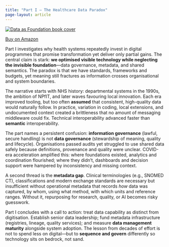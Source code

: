 ```yaml
---
title: "Part I — The Healthcare Data Paradox"
page-layout: article
---
```

<div class="book-cover-left">
  <a href="https://amzn.eu/d/enJozBL" target="_blank">
    <img src="../images/cover.png" alt="Data as Foundation book cover">
  </a>
  <p>
    <a href="https://amzn.eu/d/enJozBL" target="_blank">Buy on Amazon</a>
  </p>
</div>


Part I investigates why health systems repeatedly invest in digital programmes that promise transformation yet deliver only partial gains. The central claim is stark: **we optimised visible technology while neglecting the invisible foundation**—data governance, metadata, and shared semantics. The paradox is that we have standards, frameworks and budgets, yet meaning still fractures as information crosses organisational and system boundaries.

The narrative starts with NHS history: departmental systems in the 1990s, the ambition of NPfIT, and later waves favouring local innovation. Each era improved tooling, but too often **assumed** that consistent, high-quality data would naturally follow. In practice, variation in coding, local extensions, and undocumented context created a brittleness that no amount of messaging middleware could fix. Technical interoperability advanced faster than **semantic** interoperability.

The part names a persistent confusion: **information governance** (lawful, secure handling) is not **data governance** (stewardship of meaning, quality and lifecycle). Organisations passed audits yet struggled to use shared data safely because definitions, provenance and quality were unclear. COVID-era acceleration amplified this: where foundations existed, analytics and coordination flourished; where they didn’t, dashboards and decision support were hampered by inconsistency and missing context.

A second thread is the **metadata gap**. Clinical terminologies (e.g., SNOMED CT), classifications and modern exchange standards are necessary but insufficient without operational metadata that records *how* data was captured, by whom, using what method, with which units and reference ranges. Without it, repurposing for research, quality, or AI becomes risky guesswork.

Part I concludes with a call to action: treat data capability as distinct from digitisation. Establish senior data leadership; fund metadata infrastructure (registries, lineage, quality services); and measure **data management maturity** alongside system adoption. The lesson from decades of effort is not to spend less on digital—but to **sequence and govern** differently so technology sits on bedrock, not sand.

